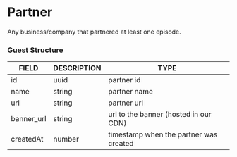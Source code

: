 # Partner

Any business/company that partnered at least one episode.

### Guest Structure

| FIELD | DESCRIPTION | TYPE |
|---|---|---|
| id | uuid | partner id |
| name | string | partner name |
| url | string | partner url |
| banner_url | string | url to the banner (hosted in our CDN) |
| createdAt | number | timestamp when the partner was created |




